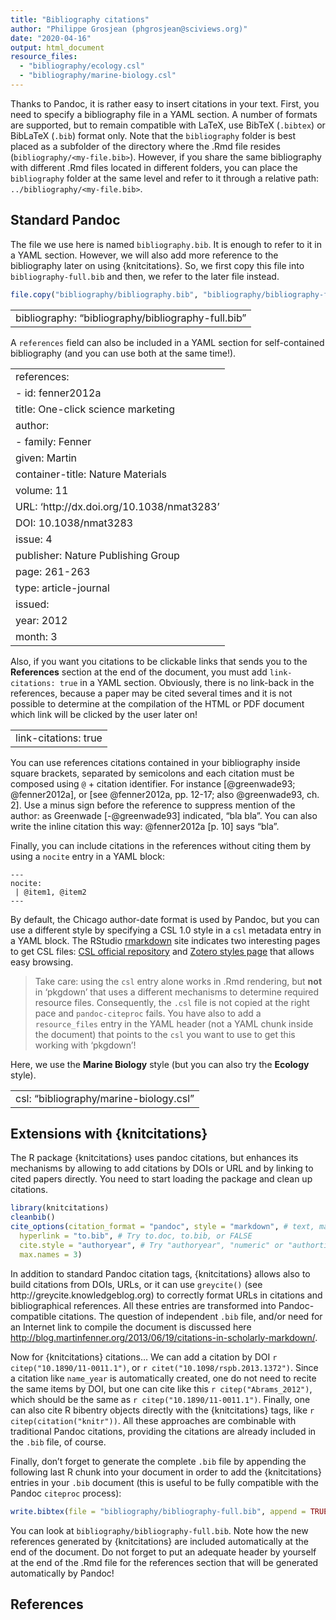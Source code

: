 ```yaml
---
title: "Bibliography citations"
author: "Philippe Grosjean (phgrosjean@sciviews.org)"
date: "2020-04-16"
output: html_document
resource_files:
  - "bibliography/ecology.csl"
  - "bibliography/marine-biology.csl"
---
```


Thanks to Pandoc, it is rather easy to insert citations in your text. First, you need to specify a bibliography file in a YAML section. A number of formats are supported, but to remain compatible with LaTeX, use BibTeX (`.bibtex`) or BibLaTeX (`.bib`) format only. Note that the `bibliography` folder is best placed as a subfolder of the directory where the .Rmd file resides (`bibliography/<my-file.bib>`). However, if you share the same bibliography with different .Rmd files located in different folders, you can place the `bibliography` folder at the same level and refer to it through a relative path: `../bibliography/<my-file.bib>`.

## Standard Pandoc

The file we use here is named `bibliography.bib`. It is enough to refer to it in a YAML section. However, we will also add more reference to the bibliography later on using {knitcitations}. So, we first copy this file into `bibliography-full.bib` and then, we refer to the later file instead.

```r
file.copy("bibliography/bibliography.bib", "bibliography/bibliography-full.bib", overwrite = TRUE)
```

---
bibliography: "bibliography/bibliography-full.bib"
---

A `references` field can also be included in a YAML section for self-contained bibliography (and you can use both at the same time!).

---
references:
- id: fenner2012a
  title: One-click science marketing
  author:
  - family: Fenner
    given: Martin
  container-title: Nature Materials
  volume: 11
  URL: 'http://dx.doi.org/10.1038/nmat3283'
  DOI: 10.1038/nmat3283
  issue: 4
  publisher: Nature Publishing Group
  page: 261-263
  type: article-journal
  issued:
    year: 2012
    month: 3
---

Also, if you want you citations to be clickable links that sends you to the **References** section at the end of the document, you must add `link-citations: true` in a YAML section. Obviously, there is no link-back in the references, because a paper may be cited several times and it is not possible to determine at the compilation of the HTML or PDF document which link will be clicked by the user later on!

---
link-citations: true
---

You can use references citations contained in your bibliography inside square brackets, separated by semicolons and each citation must be composed using `@` + citation identifier. For instance [@greenwade93; @fenner2012a], or [see @fenner2012a, pp. 12-17; also @greenwade93, ch. 2]. Use a minus sign before the reference to suppress mention of the author: as Greenwade [-@greenwade93] indicated, "bla bla". You can also write the inline citation this way: @fenner2012a [p. 10] says "bla".

Finally, you can include citations in the references without citing them by using a `nocite` entry in a YAML block:

```
---
nocite:
 | @item1, @item2
---
```

By default, the Chicago author-date format is used by Pandoc, but you can use a different style by specifying a CSL 1.0 style in a `csl` metadata entry in a YAML block. The RStudio [rmarkdown](http://rmarkdown.rstudio.com/authoring_pandoc_markdown.html) site indicates two interesting pages to get CSL files: [CSL official repository](https://github.com/citation-style-language/styles) and [Zotero styles page](http://zotero.org/styles) that allows easy browsing.

> Take care: using the `csl` entry alone works in .Rmd rendering, but **not** in 'pkgdown' that uses a different mechanisms to determine required resource files. Consequently, the `.csl` file is not copied at the right pace and `pandoc-citeproc` fails. You have also to add a `resource_files` entry in the YAML header (not a YAML chunk inside the document) that points to the `csl` you want to use to get this working with 'pkgdown'!

Here, we use the **Marine Biology** style (but you can also try the **Ecology** style).

---
csl: "bibliography/marine-biology.csl"
---
<!-- Try also switching from marine-biology.csl to ecology.cls -->

## Extensions with {knitcitations}

The R package {knitcitations} uses pandoc citations, but enhances its mechanisms by allowing to add citations by DOIs or URL and by linking to cited papers directly. You need to start loading the package and clean up citations.

```r
library(knitcitations)
cleanbib()
cite_options(citation_format = "pandoc", style = "markdown", # text, markdown or html
  hyperlink = "to.bib", # Try to.doc, to.bib, or FALSE
  cite.style = "authoryear", # Try "authoryear", "numeric" or "authortitle"
  max.names = 3)
```

In addition to standard Pandoc citation tags, {knitcitations} allows also to build citations from DOIs, URLs, or it can use `greycite()` (see http://greycite.knowledgeblog.org) to correctly format URLs in citations and bibliographical references. All these entries are transformed into Pandoc-compatible citations. The question of independent `.bib` file, and/or need for an Internet link to compile the document is discussed here <http://blog.martinfenner.org/2013/06/19/citations-in-scholarly-markdown/>.

Now for {knitcitations} citations... We can add a citation by DOI `r citep("10.1890/11-0011.1")`, or `r citet("10.1098/rspb.2013.1372")`. Since a citation like `name_year` is automatically created, one do not need to recite the same items by DOI, but one can cite like this `r citep("Abrams_2012")`, which should be the same as `r citep("10.1890/11-0011.1")`. Finally, one can also cite R bibentry objects directly with the {knitcitations} tags, like `r citep(citation("knitr"))`. All these approaches are combinable with traditional Pandoc citations, providing the citations are already included in the `.bib` file, of course.

Finally, don't forget to generate the complete `.bib` file by appending the following last R chunk into your document in order to add the {knitcitations} entries in your `.bib` document (this is useful to be fully compatible with the Pandoc `citeproc` process):

```r
write.bibtex(file = "bibliography/bibliography-full.bib", append = TRUE)
```

You can look at `bibliography/bibliography-full.bib`. Note how the new references generated by {knitcitations} are included automatically at the end of the document. Do not forget to put an adequate header by yourself at the end of the .Rmd file for the references section that will be generated automatically by Pandoc!

## References {-}

